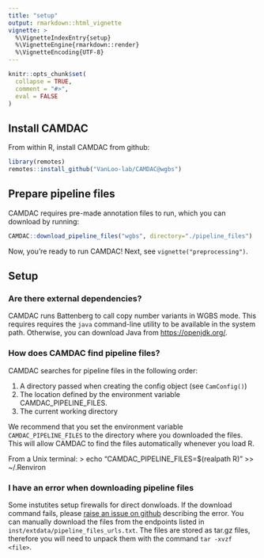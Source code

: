 ```yaml
---
title: "setup"
output: rmarkdown::html_vignette
vignette: >
  %\VignetteIndexEntry{setup}
  %\VignetteEngine{rmarkdown::render}
  %\VignetteEncoding{UTF-8}
---
```


```r
knitr::opts_chunk$set(
  collapse = TRUE,
  comment = "#>",
  eval = FALSE
)
```

## Install CAMDAC

From within R, install CAMDAC from github:

```r
library(remotes)
remotes::install_github("VanLoo-lab/CAMDAC@wgbs")
```

## Prepare pipeline files

CAMDAC requires pre-made annotation files to run, which you can download by running:

```r
CAMDAC::download_pipeline_files("wgbs", directory="./pipeline_files")
```

Now, you're ready to run CAMDAC! Next, see `vignette("preprocessing")`.

## Setup

### Are there external dependencies?

CAMDAC runs Battenberg to call copy number variants in WGBS mode. This requires requires the `java` command-line utility to be available in the system path. Otherwise, you can download Java from [https://openjdk.org/](https://openjdk.org/).

### How does CAMDAC find pipeline files?

CAMDAC searches for pipeline files in the following order:

1. A directory passed when creating the config object (see `CamConfig()`)
1. The location defined by the environment variable CAMDAC_PIPELINE_FILES.
1. The current working directory

We recommend that you set the environment variable `CAMDAC_PIPELINE_FILES` to the directory where you downloaded the files. This will allow CAMDAC to find the files automatically whenever you load R.

From a Unix terminal:
> echo "CAMDAC_PIPELINE_FILES=$(realpath R)" >> ~/.Renviron

### I have an error when downloading pipeline files

Some instutites setup firewalls for direct donwloads. If the download command fails, please [raise an issue on github](https://github.com/VanLoo-lab/CAMDAC/issues) describing the error. You can manually download the files from the endpoints listed in `inst/extdata/pipeline_files_urls.txt`. The files are stored as tar.gz files, therefore you will need to unpack them with the command `tar -xvzf <file>`.
